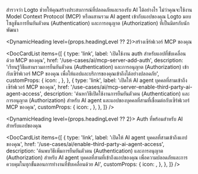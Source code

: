
สำรวจว่า Logto ช่วยให้คุณสร้างประสบการณ์ที่ปลอดภัยและรองรับ AI ได้อย่างไร ไม่ว่าคุณจะใช้งาน Model Context Protocol (MCP) หรือผสานรวม AI agent เข้ากับแอปของคุณ Logto มอบโซลูชันการยืนยันตัวตน (Authentication) และการอนุญาต (Authorization) ที่เป็นมิตรกับนักพัฒนา

<DynamicHeading level={props.headingLevel ?? 2}>สร้างเซิร์ฟเวอร์ MCP ของคุณ</DynamicHeading>

<DocCardList
  items={[
    {
      type: 'link',
      label: 'เปิดใช้งาน auth สำหรับแอปที่ขับเคลื่อนด้วย MCP ของคุณ',
      href: '/use-cases/ai/mcp-server-add-auth',
      description:
        'เรียนรู้วิธีผสานรวมการยืนยันตัวตน (Authentication) และการอนุญาต (Authorization) เข้ากับเซิร์ฟเวอร์ MCP ของคุณ เพื่อให้แอปและบริการของคุณเข้าถึงได้อย่างปลอดภัย',
      customProps: {
        icon: <SecurityIcon />,
      },
    },
    {
      type: 'link',
      label: 'เปิดให้ AI agent บุคคลที่สามเข้าถึงเซิร์ฟเวอร์ MCP ของคุณ',
      href: '/use-cases/ai/mcp-server-enable-third-party-ai-agent-access',
      description:
        'ค้นหาวิธีเปิดใช้งานการยืนยันตัวตน (Authentication) และการอนุญาต (Authorization) สำหรับ AI agent และแอปของบุคคลที่สามที่เชื่อมต่อกับเซิร์ฟเวอร์ MCP ของคุณ',
      customProps: {
        icon: <FlaskIcon />,
      },
    },
  ]}
/>

<DynamicHeading level={props.headingLevel ?? 2}>
  Auth ที่พร้อมสำหรับ AI สำหรับแอปของคุณ
</DynamicHeading>

<DocCardList
  items={[
    {
      type: 'link',
      label: 'เปิดให้ AI agent บุคคลที่สามเข้าถึงแอปของคุณ',
      href: '/use-cases/ai/enable-third-party-ai-agent-access',
      description:
        'ค้นพบวิธีเพิ่มการยืนยันตัวตน (Authentication) และการอนุญาต (Authorization) สำหรับ AI agent บุคคลที่สามที่เข้าถึงแอปของคุณ เพื่อความปลอดภัยและการควบคุมในทุกขั้นตอนการทำงานที่ขับเคลื่อนด้วย AI',
      customProps: {
        icon: <RobotIcon />,
      },
    },
  ]}
/>
